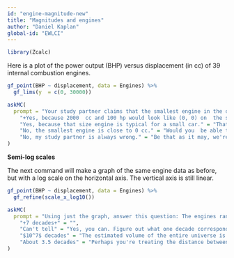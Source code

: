 ```yaml
---
id: "engine-magnitude-new"
title: "Magnitudes and engines"
author: "Daniel Kaplan"
global-id: "EWLCI"
---
```


```r
library(Zcalc)
```


Here is a plot of the power output (BHP) versus displacement (in cc) of 39 internal combustion engines.

::: {.scaffolding  data-latex=""}
```r
gf_point(BHP ~ displacement, data = Engines) %>%
  gf_lims(y  = c(0, 30000))
```
:::

```r
askMC(
  prompt = "Your study partner claims that the smallest engine in the data has a displacement of 2000 cc (that is, 2.0 liters) and 100 horsepower. Based only on the graph, is this claim plausible?",
    "+Yes, because 2000  cc and 100 hp would look like (0, 0) on  the scale of this graph.+" = "",
    "Yes, because that size engine is typical for a small car." = "That may be, but certainly you've encountered lawn  mower engines that are much smaller.",
    "No, the smallest engine is close to 0 cc." = "Would you  be able to distinguish visually an engine of 1 cc from an engine of 1000cc on this graph? Both these values would lie on the same horizontal pixel in the graph.",
    "No, my study partner is always wrong." = "Be that as it may, we're looking for a principled answer, not an *ad hominem* one."
)
```

**Semi-log scales**

The next command will make a graph of the same engine data as before, but with a log scale on the horizontal axis. The vertical axis is still linear. 

```r
gf_point(BHP ~ displacement, data = Engines) %>%
  gf_refine(scale_x_log10())
```

```r
askMC(
  prompt = "Using just the graph, answer this question: The engines range over how many decades of displacement? (Remember, a decade is a factor of 10.)",
    "+7 decades+" = "",
    "Can't tell" = "Yes, you can. Figure out what one decade corresponds to in terms of distance on  the log axes.",
    "$10^7$ decades" = "The estimated volume of the entire universe is about $4 \\times 10^{86}$ cc. The volume of a neutron is about $6 \\times 10^{-81}$ cc. The range between a neutron and the universe is therefore about $86  - -81 = 167$ decades. Do you think it likely that there is an internal combustion engine smaller than a neutron or larger than the universe?",
    "About 3.5 decades" = "Perhaps you're treating the distance between axis labels as one decade. Look carefully and you see that it's  a factor of 100, that is, two decades."
)
```

